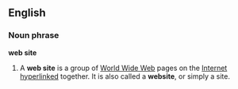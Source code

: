 {{stub}}
== English ==
=== Noun phrase ===
'''web site'''
# A '''web site''' is a group of [[World Wide Web]] pages on the [[Internet]] [[hyperlinked]] together. It is also called a '''website''', or simply a site.